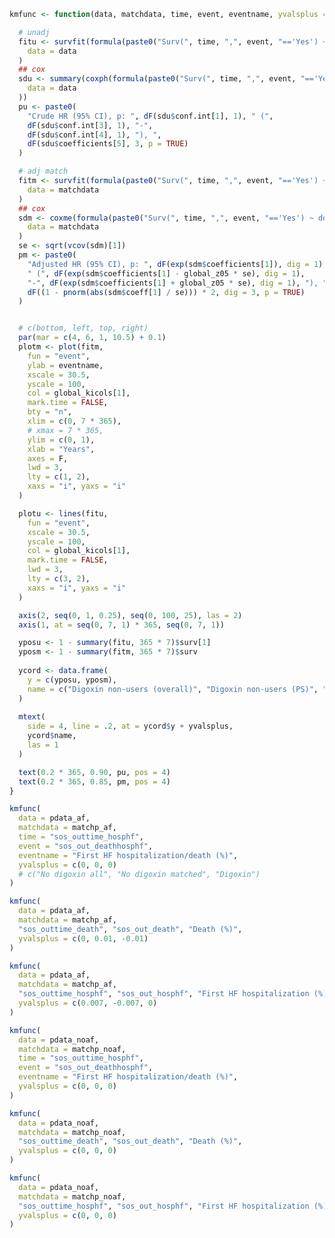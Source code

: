 ```r
kmfunc <- function(data, matchdata, time, event, eventname, yvalsplus = rep(0, 3)) {

  # unadj
  fitu <- survfit(formula(paste0("Surv(", time, ",", event, "=='Yes') ~ ddr_digoxin")),
    data = data
  )
  ## cox
  sdu <- summary(coxph(formula(paste0("Surv(", time, ",", event, "=='Yes') ~ ddr_digoxin")),
    data = data
  ))
  pu <- paste0(
    "Crude HR (95% CI), p: ", dF(sdu$conf.int[1], 1), " (",
    dF(sdu$conf.int[3], 1), "-",
    dF(sdu$conf.int[4], 1), "), ",
    dF(sdu$coefficients[5], 3, p = TRUE)
  )

  # adj match
  fitm <- survfit(formula(paste0("Surv(", time, ",", event, "=='Yes') ~ ddr_digoxin")),
    data = matchdata
  )
  ## cox
  sdm <- coxme(formula(paste0("Surv(", time, ",", event, "=='Yes') ~ ddr_digoxin + (1 | par)")),
    data = matchdata
  )
  se <- sqrt(vcov(sdm)[1])
  pm <- paste0(
    "Adjusted HR (95% CI), p: ", dF(exp(sdm$coefficients[1]), dig = 1),
    " (", dF(exp(sdm$coefficients[1] - global_z05 * se), dig = 1),
    "-", dF(exp(sdm$coefficients[1] + global_z05 * se), dig = 1), "), ",
    dF((1 - pnorm(abs(sdm$coeff[1] / se))) * 2, dig = 3, p = TRUE)
  )


  # c(bottom, left, top, right)
  par(mar = c(4, 6, 1, 10.5) + 0.1)
  plotm <- plot(fitm,
    fun = "event",
    ylab = eventname,
    xscale = 30.5,
    yscale = 100,
    col = global_kicols[1],
    mark.time = FALSE,
    bty = "n",
    xlim = c(0, 7 * 365),
    # xmax = 7 * 365,
    ylim = c(0, 1),
    xlab = "Years",
    axes = F,
    lwd = 3,
    lty = c(1, 2),
    xaxs = "i", yaxs = "i"
  )

  plotu <- lines(fitu,
    fun = "event",
    xscale = 30.5,
    yscale = 100,
    col = global_kicols[1],
    mark.time = FALSE,
    lwd = 3,
    lty = c(3, 2),
    xaxs = "i", yaxs = "i"
  )

  axis(2, seq(0, 1, 0.25), seq(0, 100, 25), las = 2)
  axis(1, at = seq(0, 7, 1) * 365, seq(0, 7, 1))

  yposu <- 1 - summary(fitu, 365 * 7)$surv[1]
  yposm <- 1 - summary(fitm, 365 * 7)$surv
  
  ycord <- data.frame(
    y = c(yposu, yposm),
    name = c("Digoxin non-users (overall)", "Digoxin non-users (PS)", "Digoxin users")
  )
  
  mtext(
    side = 4, line = .2, at = ycord$y + yvalsplus,
    ycord$name,
    las = 1
  )

  text(0.2 * 365, 0.90, pu, pos = 4)
  text(0.2 * 365, 0.85, pm, pos = 4)
}
```

```r
kmfunc(
  data = pdata_af,
  matchdata = matchp_af,
  time = "sos_outtime_hosphf",
  event = "sos_out_deathhosphf",
  eventname = "First HF hospitalization/death (%)",
  yvalsplus = c(0, 0, 0)
  # c("No digoxin all", "No digoxin matched", "Digoxin")
)
```

```r
kmfunc(
  data = pdata_af,
  matchdata = matchp_af,
  "sos_outtime_death", "sos_out_death", "Death (%)",
  yvalsplus = c(0, 0.01, -0.01)
)
```

```r
kmfunc(
  data = pdata_af,
  matchdata = matchp_af,
  "sos_outtime_hosphf", "sos_out_hosphf", "First HF hospitalization (%)",
  yvalsplus = c(0.007, -0.007, 0)
)
```

```r
kmfunc(
  data = pdata_noaf,
  matchdata = matchp_noaf,
  time = "sos_outtime_hosphf",
  event = "sos_out_deathhosphf",
  eventname = "First HF hospitalization/death (%)",
  yvalsplus = c(0, 0, 0)
)
```

```r
kmfunc(
  data = pdata_noaf,
  matchdata = matchp_noaf,
  "sos_outtime_death", "sos_out_death", "Death (%)",
  yvalsplus = c(0, 0, 0)
)
```

```r
kmfunc(
  data = pdata_noaf,
  matchdata = matchp_noaf,
  "sos_outtime_hosphf", "sos_out_hosphf", "First HF hospitalization (%)",
  yvalsplus = c(0, 0, 0)
)
```
